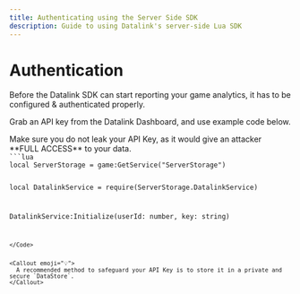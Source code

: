 ```yaml
---
title: Authenticating using the Server Side SDK
description: Guide to using Datalink's server-side Lua SDK
---
```



# Authentication

Before the Datalink SDK can start reporting your game analytics, it has to be configured & authenticated properly. 

Grab an API key from the Datalink Dashboard, and use example code below. 

<Callout type="error" emoji="‼">
  Make sure you do not leak your API Key, as it would give an attacker **FULL ACCESS**  to your data.
</Callout>

<Code>
```lua
local ServerStorage = game:GetService("ServerStorage")

local DatalinkService = require(ServerStorage.DatalinkService)

DatalinkService:Initialize(userId: number, key: string)
```
</Code>


<Callout emoji="💡">
  A recommended method to safeguard your API Key is to store it in a private and secure `DataStore`.
</Callout>
